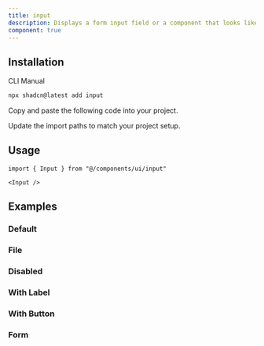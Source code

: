 ```yaml
---
title: input
description: Displays a form input field or a component that looks like an input field.
component: true
---
```


<ComponentPreview
  name="input-1"
  className="[&_input]:max-w-xs"
  description="A form input component."
/>

## Installation

<Tabs defaultValue="cli">

<TabsList>
  <TabsTrigger value="cli">CLI</TabsTrigger>
  <TabsTrigger value="manual">Manual</TabsTrigger>
</TabsList>
<TabsContent value="cli">

```bash
npx shadcn@latest add input
```

</TabsContent>

<TabsContent value="manual">

<Steps>

<Step>Copy and paste the following code into your project.</Step>

<ComponentSource name="input" />

<Step>Update the import paths to match your project setup.</Step>

</Steps>

</TabsContent>

</Tabs>

## Usage

```tsx
import { Input } from "@/components/ui/input"
```

```tsx
<Input />
```

## Examples

### Default

<ComponentPreview
  name="input-2"
  className="[&_input]:max-w-xs"
  description="A form input component."
/>

### File

<ComponentPreview
  name="input-3"
  className="[&_input]:max-w-xs"
  description="A file input component."
/>

### Disabled

<ComponentPreview
  name="input-4"
  className="[&_input]:max-w-xs"
  description="A disabled input component."
/>

### With Label

<ComponentPreview
  name="input-5"
  className="[&_input]:max-w-xs"
  description="An input component with a label."
/>

### With Button

<ComponentPreview
  name="input-6"
  className="[&_input]:max-w-xs"
  description="An input component with a button."
/>

### Form

<ComponentPreview name="input-7" />

